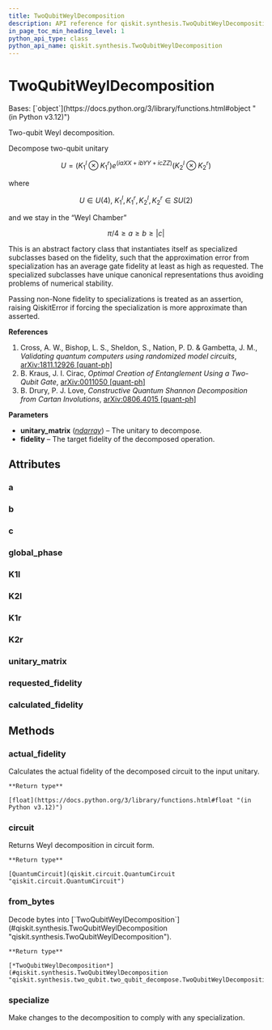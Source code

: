 ```yaml
---
title: TwoQubitWeylDecomposition
description: API reference for qiskit.synthesis.TwoQubitWeylDecomposition
in_page_toc_min_heading_level: 1
python_api_type: class
python_api_name: qiskit.synthesis.TwoQubitWeylDecomposition
---
```


# TwoQubitWeylDecomposition

<Class id="qiskit.synthesis.TwoQubitWeylDecomposition" github="https://github.com/qiskit/qiskit/tree/stable/1.0/qiskit/synthesis/two_qubit/two_qubit_decompose.py" signature="qiskit.synthesis.TwoQubitWeylDecomposition(unitary_matrix, *, fidelity=0.999999999, _unpickling=False)">
  Bases: [`object`](https://docs.python.org/3/library/functions.html#object "(in Python v3.12)")

  Two-qubit Weyl decomposition.

  Decompose two-qubit unitary

  $$
  U = ({K_1}^l \otimes {K_1}^r) e^{(i a XX + i b YY + i c ZZ)} ({K_2}^l \otimes {K_2}^r)
  $$

  where

  $$
  U \in U(4),~
  {K_1}^l, {K_1}^r, {K_2}^l, {K_2}^r \in SU(2)
  $$

  and we stay in the “Weyl Chamber”

  $$
  \pi /4 \geq a \geq b \geq |c|
  $$

  This is an abstract factory class that instantiates itself as specialized subclasses based on the fidelity, such that the approximation error from specialization has an average gate fidelity at least as high as requested. The specialized subclasses have unique canonical representations thus avoiding problems of numerical stability.

  Passing non-None fidelity to specializations is treated as an assertion, raising QiskitError if forcing the specialization is more approximate than asserted.

  **References**

  1.  Cross, A. W., Bishop, L. S., Sheldon, S., Nation, P. D. & Gambetta, J. M., *Validating quantum computers using randomized model circuits*, [arXiv:1811.12926 \[quant-ph\]](https://arxiv.org/abs/1811.12926)
  2.  B. Kraus, J. I. Cirac, *Optimal Creation of Entanglement Using a Two-Qubit Gate*, [arXiv:0011050 \[quant-ph\]](https://arxiv.org/abs/quant-ph/0011050)
  3.  B. Drury, P. J. Love, *Constructive Quantum Shannon Decomposition from Cartan Involutions*, [arXiv:0806.4015 \[quant-ph\]](https://arxiv.org/abs/0806.4015)

  **Parameters**

  *   **unitary\_matrix** ([*ndarray*](https://numpy.org/doc/stable/reference/generated/numpy.ndarray.html#numpy.ndarray "(in NumPy v1.26)")) – The unitary to decompose.
  *   **fidelity** – The target fidelity of the decomposed operation.

  ## Attributes

  ### a

  <Attribute id="qiskit.synthesis.TwoQubitWeylDecomposition.a" name="a" attributeTypeHint="float" />

  ### b

  <Attribute id="qiskit.synthesis.TwoQubitWeylDecomposition.b" name="b" attributeTypeHint="float" />

  ### c

  <Attribute id="qiskit.synthesis.TwoQubitWeylDecomposition.c" name="c" attributeTypeHint="float" />

  ### global\_phase

  <Attribute id="qiskit.synthesis.TwoQubitWeylDecomposition.global_phase" name="global_phase" attributeTypeHint="float" />

  ### K1l

  <Attribute id="qiskit.synthesis.TwoQubitWeylDecomposition.K1l" name="K1l" attributeTypeHint="ndarray" />

  ### K2l

  <Attribute id="qiskit.synthesis.TwoQubitWeylDecomposition.K2l" name="K2l" attributeTypeHint="ndarray" />

  ### K1r

  <Attribute id="qiskit.synthesis.TwoQubitWeylDecomposition.K1r" name="K1r" attributeTypeHint="ndarray" />

  ### K2r

  <Attribute id="qiskit.synthesis.TwoQubitWeylDecomposition.K2r" name="K2r" attributeTypeHint="ndarray" />

  ### unitary\_matrix

  <Attribute id="qiskit.synthesis.TwoQubitWeylDecomposition.unitary_matrix" name="unitary_matrix" attributeTypeHint="ndarray" />

  ### requested\_fidelity

  <Attribute id="qiskit.synthesis.TwoQubitWeylDecomposition.requested_fidelity" name="requested_fidelity" attributeTypeHint="float | None" />

  ### calculated\_fidelity

  <Attribute id="qiskit.synthesis.TwoQubitWeylDecomposition.calculated_fidelity" name="calculated_fidelity" attributeTypeHint="float" />

  ## Methods

  ### actual\_fidelity

  <Function id="qiskit.synthesis.TwoQubitWeylDecomposition.actual_fidelity" name="actual_fidelity" signature="actual_fidelity(**kwargs)">
    Calculates the actual fidelity of the decomposed circuit to the input unitary.

    **Return type**

    [float](https://docs.python.org/3/library/functions.html#float "(in Python v3.12)")
  </Function>

  ### circuit

  <Function id="qiskit.synthesis.TwoQubitWeylDecomposition.circuit" name="circuit" signature="circuit(*, euler_basis=None, simplify=False, atol=1e-12)">
    Returns Weyl decomposition in circuit form.

    **Return type**

    [QuantumCircuit](qiskit.circuit.QuantumCircuit "qiskit.circuit.QuantumCircuit")
  </Function>

  ### from\_bytes

  <Function id="qiskit.synthesis.TwoQubitWeylDecomposition.from_bytes" name="from_bytes" signature="classmethod from_bytes(bytes_in, *, requested_fidelity, **kwargs)">
    Decode bytes into [`TwoQubitWeylDecomposition`](#qiskit.synthesis.TwoQubitWeylDecomposition "qiskit.synthesis.TwoQubitWeylDecomposition").

    **Return type**

    [*TwoQubitWeylDecomposition*](#qiskit.synthesis.TwoQubitWeylDecomposition "qiskit.synthesis.two_qubit.two_qubit_decompose.TwoQubitWeylDecomposition")
  </Function>

  ### specialize

  <Function id="qiskit.synthesis.TwoQubitWeylDecomposition.specialize" name="specialize" signature="specialize()">
    Make changes to the decomposition to comply with any specialization.
  </Function>
</Class>


